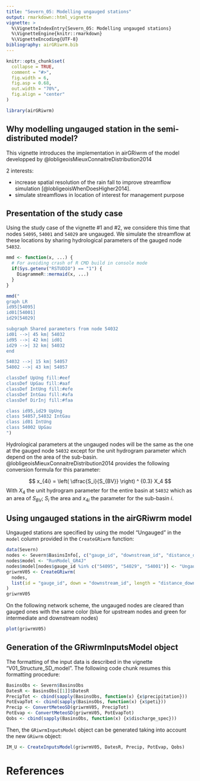 ```yaml
---
title: "Severn_05: Modelling ungauged stations"
output: rmarkdown::html_vignette
vignette: >
  %\VignetteIndexEntry{Severn_05: Modelling ungauged stations}
  %\VignetteEngine{knitr::rmarkdown}
  %\VignetteEncoding{UTF-8}
bibliography: airGRiwrm.bib
---
```


```r
knitr::opts_chunk$set(
  collapse = TRUE,
  comment = "#>",
  fig.width = 6,
  fig.asp = 0.68,
  out.width = "70%",
  fig.align = "center"
)
```

```r
library(airGRiwrm)
```

## Why modelling ungauged station in the semi-distributed model?

This vignette introduces the implementation in airGRiwrm of the model developped by @lobligeoisMieuxConnaitreDistribution2014

2 interests:

- increase spatial resolution of the rain fall to improve streamflow simulation [@lobligeoisWhenDoesHigher2014].
- simulate streamflows in location of interest for management purpose

## Presentation of the study case

Using the study case of the vignette #1 and #2, we considere this time that nodes `54095`, `54001` and 
`54029` are ungauged. We simulate the streamflow at these locations by sharing 
hydrological parameters of the gauged node `54032`.

```r
mmd <- function(x, ...) {
  # For avoiding crash of R CMD build in console mode
  if(Sys.getenv("RSTUDIO") == "1") {
    DiagrammeR::mermaid(x, ...)
  }
}

mmd("
graph LR
id95[54095]
id01[54001]
id29[54029]

subgraph Shared parameters from node 54032
id01 -->| 45 km| 54032
id95 -->| 42 km| id01
id29 -->| 32 km| 54032
end

54032 -->| 15 km| 54057
54002 -->| 43 km| 54057

classDef UpUng fill:#eef
classDef UpGau fill:#aaf
classDef IntUng fill:#efe
classDef IntGau fill:#afa
classDef DirInj fill:#faa

class id95,id29 UpUng
class 54057,54032 IntGau
class id01 IntUng
class 54002 UpGau
")
```

Hydrological parameters at the ungauged nodes will be the same as the one at the gauged node `54032` except for the unit hydrogram parameter which depend on the area of the sub-basin. @lobligeoisMieuxConnaitreDistribution2014 provides the following conversion formula for this parameter:

$$
x_{4i} = \left( \dfrac{S_i}{S_{BV}} \right) ^ {0.3} X_4
$$
With $X_4$ the unit hydrogram parameter for the entire basin at `54032` which as an area of $S_{BV}$; $S_i$ the area and $x_{4i}$ the parameter for the sub-basin $i$.

## Using ungauged stations in the airGRiwrm model

Ungauged stations are specified by using the model "Ungauged" in the `model` column provided in the `CreateGRiwrm` function:

```r
data(Severn)
nodes <- Severn$BasinsInfo[, c("gauge_id", "downstream_id", "distance_downstream", "area")]
nodes$model <- "RunModel_GR4J"
nodes$model[nodes$gauge_id %in% c("54095", "54029", "54001")] <- "Ungauged"
griwrmV05 <- CreateGRiwrm(
  nodes,
  list(id = "gauge_id", down = "downstream_id", length = "distance_downstream")
)
griwrmV05
```

On the following network scheme, the ungauged nodes are cleared than gauged ones with the same color (blue for upstream nodes and green for intermediate and downstream nodes)

```r
plot(griwrmV05)
```


## Generation of the GRiwrmInputsModel object

The formatting of the input data is described in the vignette "V01_Structure_SD_model". The following code chunk resumes this formatting procedure:

```r
BasinsObs <- Severn$BasinsObs
DatesR <- BasinsObs[[1]]$DatesR
PrecipTot <- cbind(sapply(BasinsObs, function(x) {x$precipitation}))
PotEvapTot <- cbind(sapply(BasinsObs, function(x) {x$peti}))
Precip <- ConvertMeteoSD(griwrmV05, PrecipTot)
PotEvap <- ConvertMeteoSD(griwrmV05, PotEvapTot)
Qobs <- cbind(sapply(BasinsObs, function(x) {x$discharge_spec}))
```

Then, the `GRiwrmInputsModel` object can be generated taking into account the new `GRiwrm` object:

```r
IM_U <- CreateInputsModel(griwrmV05, DatesR, Precip, PotEvap, Qobs)
```

# References
